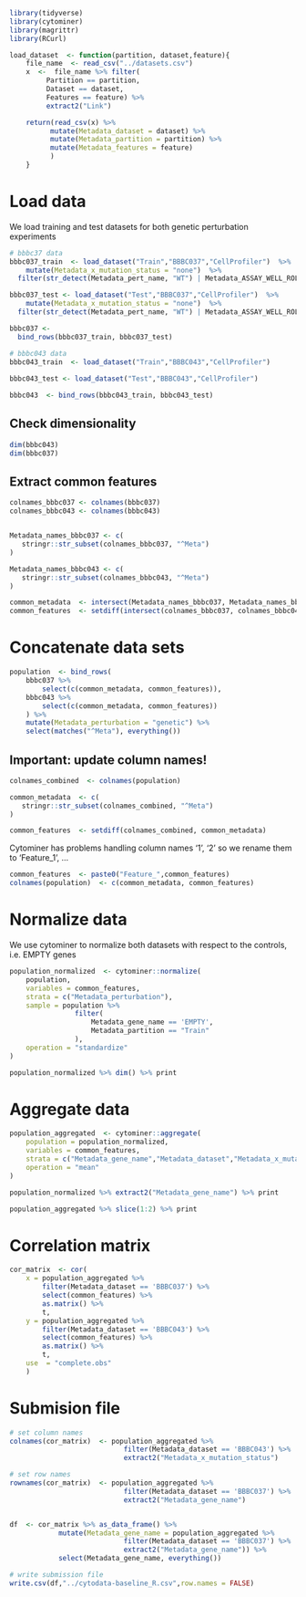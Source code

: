 ```r
library(tidyverse)
library(cytominer)
library(magrittr)
library(RCurl)
```

```r
load_dataset  <- function(partition, dataset,feature){
    file_name  <- read_csv("../datasets.csv") 
    x  <-  file_name %>% filter(
         Partition == partition,
         Dataset == dataset,
         Features == feature) %>% 
         extract2("Link")

    return(read_csv(x) %>% 
          mutate(Metadata_dataset = dataset) %>%
          mutate(Metadata_partition = partition) %>% 
          mutate(Metadata_features = feature) 
          )
    }
```

# Load data 
We load training and test datasets for both genetic perturbation experiments 

```r
# bbbc37 data 
bbbc037_train  <- load_dataset("Train","BBBC037","CellProfiler")  %>% 
    mutate(Metadata_x_mutation_status = "none")  %>%
  filter(str_detect(Metadata_pert_name, "WT") | Metadata_ASSAY_WELL_ROLE %in% c("Untreated", "CTRL")) 

bbbc037_test <- load_dataset("Test","BBBC037","CellProfiler")  %>% 
    mutate(Metadata_x_mutation_status = "none")  %>%
  filter(str_detect(Metadata_pert_name, "WT") | Metadata_ASSAY_WELL_ROLE %in% c("Untreated", "CTRL")) 

bbbc037 <- 
  bind_rows(bbbc037_train, bbbc037_test)
```

```r
# bbbc043 data 
bbbc043_train  <- load_dataset("Train","BBBC043","CellProfiler")
 
bbbc043_test <- load_dataset("Test","BBBC043","CellProfiler")

bbbc043  <- bind_rows(bbbc043_train, bbbc043_test)
```

## Check dimensionality

```r
dim(bbbc043)
dim(bbbc037)
```

## Extract common features 

```r
colnames_bbbc037 <- colnames(bbbc037)
colnames_bbbc043 <- colnames(bbbc043)


Metadata_names_bbbc037 <- c(
   stringr::str_subset(colnames_bbbc037, "^Meta")
) 

Metadata_names_bbbc043 <- c(
   stringr::str_subset(colnames_bbbc043, "^Meta")
) 

common_metadata  <- intersect(Metadata_names_bbbc037, Metadata_names_bbbc043)  
common_features  <- setdiff(intersect(colnames_bbbc037, colnames_bbbc043),common_metadata)

```

# Concatenate data sets

```r
population  <- bind_rows(
    bbbc037 %>% 
        select(c(common_metadata, common_features)),
    bbbc043 %>% 
        select(c(common_metadata, common_features))
    ) %>% 
    mutate(Metadata_perturbation = "genetic") %>% 
    select(matches("^Meta"), everything())
```

## Important: update column names! 

```r
colnames_combined  <- colnames(population)

common_metadata  <- c(
   stringr::str_subset(colnames_combined, "^Meta")
) 

common_features  <- setdiff(colnames_combined, common_metadata)
```

Cytominer has problems handling column names '1', '2' so we rename them to 'Feature_1', ... 

```r
common_features  <- paste0("Feature_",common_features)
colnames(population)  <- c(common_metadata, common_features)
```

# Normalize data
We use cytominer to normalize both datasets with respect to the controls, i.e. EMPTY genes

```r
population_normalized  <- cytominer::normalize(
    population, 
    variables = common_features, 
    strata = c("Metadata_perturbation"), 
    sample = population %>% 
                filter(
                    Metadata_gene_name == 'EMPTY',
                    Metadata_partition == "Train"
                ), 
    operation = "standardize"
)
```

```r
population_normalized %>% dim() %>% print
```

# Aggregate data 

```r
population_aggregated  <- cytominer::aggregate(
    population = population_normalized, 
    variables = common_features, 
    strata = c("Metadata_gene_name","Metadata_dataset","Metadata_x_mutation_status"), 
    operation = "mean"
) 
```

```r
population_normalized %>% extract2("Metadata_gene_name") %>% print
```

```r
population_aggregated %>% slice(1:2) %>% print
```

# Correlation matrix 

```r
cor_matrix  <- cor(
    x = population_aggregated %>% 
        filter(Metadata_dataset == 'BBBC037') %>% 
        select(common_features) %>% 
        as.matrix() %>% 
        t, 
    y = population_aggregated %>% 
        filter(Metadata_dataset == 'BBBC043') %>% 
        select(common_features) %>% 
        as.matrix() %>% 
        t,
    use  = "complete.obs"
    ) 
```

# Submision file 

```r
# set column names 
colnames(cor_matrix)  <- population_aggregated %>% 
                            filter(Metadata_dataset == 'BBBC043') %>%
                            extract2("Metadata_x_mutation_status")

# set row names 
rownames(cor_matrix)  <- population_aggregated %>% 
                            filter(Metadata_dataset == 'BBBC037') %>%
                            extract2("Metadata_gene_name")


df  <- cor_matrix %>% as_data_frame() %>% 
            mutate(Metadata_gene_name = population_aggregated %>% 
                            filter(Metadata_dataset == 'BBBC037') %>%
                            extract2("Metadata_gene_name")) %>% 
            select(Metadata_gene_name, everything())

# write submission file
write.csv(df,"../cytodata-baseline_R.csv",row.names = FALSE)
```

```r
```